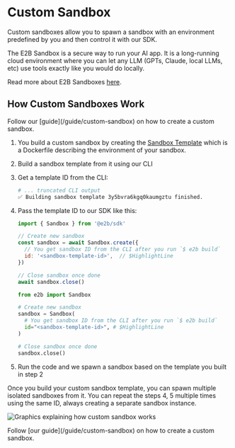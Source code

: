 
# Custom Sandbox

Custom sandboxes allow you to spawn a sandbox with an environment predefined by you and then control it with our SDK.

<Note>
The E2B Sandbox is a secure way to run your AI app. It is a long-running cloud environment where you can let any LLM (GPTs, Claude, local LLMs, etc) use tools exactly like you would do locally.

Read more about E2B Sandboxes [here](/sandbox/overview).
</Note>


## How Custom Sandboxes Work

<Note>
Follow our [guide](/guide/custom-sandbox) on how to create a custom sandbox.
</Note>

1. You build a custom sandbox by creating the [Sandbox Template](/sandbox/templates/template-file) which is a Dockerfile describing the environment of your sandbox.
1. Build a sandbox template from it using our CLI
1. Get a template ID from the CLI:
    ```sh
    # ... truncated CLI output
    ✅ Building sandbox template 3y5bvra6kgq0kaumgztu finished.
    ```
1. Pass the template ID to our SDK like this:
    <CodeGroup title="Using custom sandbox with SDK" isRunnable={false}>
      ```js {{ language: 'js' }}
      import { Sandbox } from '@e2b/sdk'

      // Create new sandbox
      const sandbox = await Sandbox.create({
        // You get sandbox ID from the CLI after you run `$ e2b build`
        id: '<sandbox-template-id>',  // $HighlightLine
      })

      // Close sandbox once done
      await sandbox.close()
      ```

      ```python {{ language: 'python' }}
      from e2b import Sandbox

      # Create new sandbox
      sandbox = Sandbox(
        # You get sandbox ID from the CLI after you run `$ e2b build`
        id="<sandbox-template-id>", # $HighlightLine
      )

      # Close sandbox once done
      sandbox.close()
      ```
    </CodeGroup>
1. Run the code and we spawn a sandbox based on the template you built in step 2

Once you build your custom sandbox template, you can spawn multiple isolated sandboxes from it. You can repeat the steps 4, 5 multiple times using the same ID, always creating a separate sandbox instance.

<Image
  src={imgCustomSandbox}
  className="rounded w-full"
  alt="Graphics explaining how custom sandbox works"
  unoptimized
/>

<Note>
Follow [our guide](/guide/custom-sandbox) on how to create a custom sandbox.
</Note>